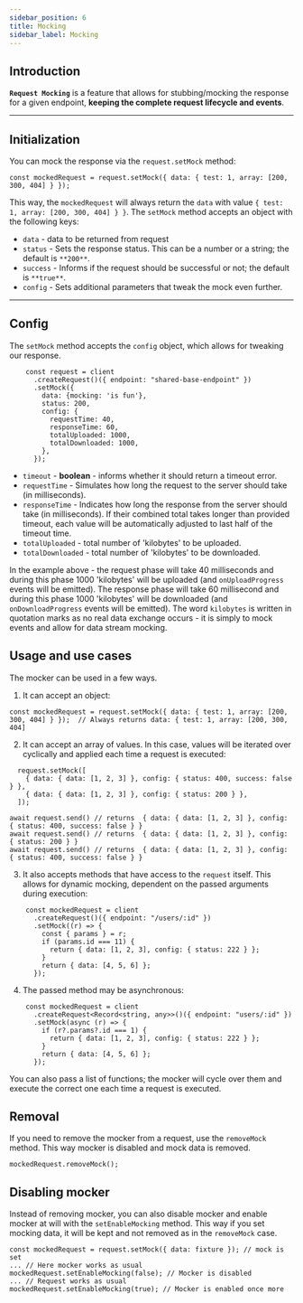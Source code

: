 ```yaml
---
sidebar_position: 6
title: Mocking
sidebar_label: Mocking
---
```


## Introduction

**`Request Mocking`** is a feature that allows for stubbing/mocking the response for a given endpoint,
 **keeping the complete request lifecycle and events**.

---

## Initialization

You can mock the response via the `request.setMock` method:

```tsx
const mockedRequest = request.setMock({ data: { test: 1, array: [200, 300, 404] } });
```

This way, the `mockedRequest` will always return the `data` with value `{ test: 1, array: [200, 300, 404] } }`.
The `setMock` method accepts an object with the following keys:
- `data` - data to be returned from request
- `status` -  Sets the response status. This can be a number or a string; the default is `**200**`.
- `success` - Informs if the request should be successful or not; the default is `**true**`.
- `config` - Sets additional parameters that tweak the mock even further.
---


## Config

The `setMock` method accepts the `config` object, which allows for tweaking our response.

```tsx
    const request = client
      .createRequest()({ endpoint: "shared-base-endpoint" })
      .setMock({
        data: {mocking: 'is fun'},
        status: 200,
        config: {
          requestTime: 40,
          responseTime: 60,
          totalUploaded: 1000,
          totalDownloaded: 1000,
        },
      });

```
- `timeout` - **boolean** - informs whether it should return a timeout error.
 - `requestTime` - Simulates how long the request to the server should take (in milliseconds).
 - `responseTime` - Indicates how long the response from the server should take (in milliseconds).
If their combined total takes longer than provided timeout, each value will be automatically adjusted to last half of the timeout time.
- `totalUploaded` - total number of 'kilobytes' to be uploaded.
- `totalDownloaded` - total number of 'kilobytes' to be downloaded.

In the example above - the request phase will take 40 milliseconds and during this phase 1000 'kilobytes' will be uploaded (and `onUploadProgress` events will be emitted).
The response phase will take 60 millisecond and during this phase 1000 'kilobytes' will be downloaded (and `onDownloadProgress` events will be emitted).
The word `kilobytes` is written in quotation marks as no real data exchange occurs - it is simply to mock events and allow for data stream mocking.


## Usage and use cases

The mocker can be used in a few ways.
1. It can accept an object:
```tsx
const mockedRequest = request.setMock({ data: { test: 1, array: [200, 300, 404] } });  // Always returns data: { test: 1, array: [200, 300, 404]
```
2. It can accept an array of values. In this case, values will be iterated over cyclically and applied each time a request is executed:

```tsx
  request.setMock([
    { data: { data: [1, 2, 3] }, config: { status: 400, success: false } },
    { data: { data: [1, 2, 3] }, config: { status: 200 } },
  ]);

await request.send() // returns  { data: { data: [1, 2, 3] }, config: { status: 400, success: false } }
await request.send() // returns  { data: { data: [1, 2, 3] }, config: { status: 200 } }
await request.send() // returns  { data: { data: [1, 2, 3] }, config: { status: 400, success: false } }
```
3. It also accepts methods that have access to the `request` itself. This allows for dynamic mocking, dependent on the passed arguments during execution:
```tsx
    const mockedRequest = client
      .createRequest()({ endpoint: "/users/:id" })
      .setMock((r) => {
        const { params } = r;
        if (params.id === 11) {
          return { data: [1, 2, 3], config: { status: 222 } };
        }
        return { data: [4, 5, 6] };
      });
```
4. The passed method may be asynchronous:
```tsx
    const mockedRequest = client
      .createRequest<Record<string, any>>()({ endpoint: "users/:id" })
      .setMock(async (r) => {
        if (r?.params?.id === 1) {
          return { data: [1, 2, 3], config: { status: 222 } };
        }
        return { data: [4, 5, 6] };
      });
```
You can also pass a list of functions; the mocker will cycle over them and execute the correct one each time a request is executed.

## Removal

If you need to remove the mocker from a request, use the `removeMock` method. This way mocker is disabled and mock data is removed.
```tsx
mockedRequest.removeMock();
```


## Disabling mocker

Instead of removing mocker, you can also disable mocker and enable mocker at will with the `setEnableMocking` method.
This way if you set mocking data, it will be kept and not removed as in the `removeMock` case.

```tsx
const mockedRequest = request.setMock({ data: fixture }); // mock is set
... // Here mocker works as usual
mockedRequest.setEnableMocking(false); // Mocker is disabled
... // Request works as usual
mockedRequest.setEnableMocking(true); // Mocker is enabled once more
```
